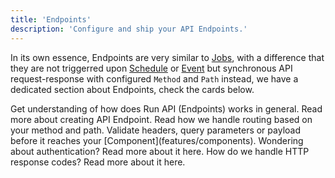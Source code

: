 ```yaml
---
title: 'Endpoints'
description: 'Configure and ship your API Endpoints.'
---
```


In its own essence, Endpoints are very similar to [Jobs](/solutions/jobs), with a difference that they are not triggerred upon
[Schedule](/features/schedule) or [Event](/features/events) but synchronous API request-response with configured `Method` and `Path` instead,
we have a dedicated section about Endpoints, check the cards below.

<Card title="Introduction" icon="network-wired" href="/run-api/introduction">
    Get understanding of how does Run API (Endpoints) works in general.
</Card>

<CardGroup cols={3}>
    <Card title="Configuration" icon="wrench" href="/run-api/configuration">
        Read more about creating API Endpoint.
    </Card>
    <Card title="Routing" icon="route" href="/run-api/routing">
        Read how we handle routing based on your method and path.
    </Card>
    <Card title="Guard" icon="shield" href="/run-api/guard">
        Validate headers, query parameters or payload before it reaches your [Component](features/components).
    </Card>
    <Card title="Authentication" icon="user-shield" href="/run-api/authentication">
        Wondering about authentication? Read more about it here.
    </Card>
    <Card title="HTTP Codes" icon="info" href="/run-api/http-codes">
        How do we handle HTTP response codes? Read more about it here.
    </Card>
</CardGroup>
